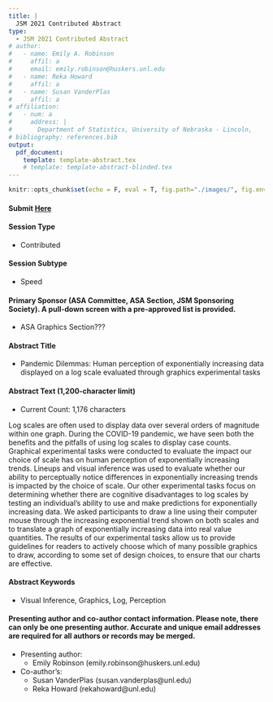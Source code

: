 ```yaml
---
title: |
  JSM 2021 Contributed Abstract
type:
  - JSM 2021 Contributed Abstract
# author:
#   - name: Emily A. Robinson
#     affil: a
#     email: emily.robinson@huskers.unl.edu
#   - name: Reka Howard
#     affil: a
#   - name: Susan VanderPlas
#     affil: a
# affiliation:
#   - num: a
#     address: |
#       Department of Statistics, University of Nebraska - Lincoln,
# bibliography: references.bib
output: 
  pdf_document:
    template: template-abstract.tex
    # template: template-abstract-blinded.tex
---
```


```r
knitr::opts_chunk$set(echo = F, eval = T, fig.path="./images/", fig.env="figure*")
```

#### Submit [Here](https://ww2.amstat.org/meetings/jsm/2021/submissions.cfm?utm_source=informz&utm_medium=email&utm_campaign=asa&_zs=CPwgg1&_zl=xP1U7)

#### Session Type

+ Contributed

#### Session Subtype 

+ Speed

#### Primary Sponsor (ASA Committee, ASA Section, JSM Sponsoring Society). A pull-down screen with a pre-approved list is provided.

+ ASA Graphics Section???

#### Abstract Title

+ Pandemic Dilemmas: Human perception of exponentially increasing data displayed on a log scale evaluated through graphics experimental tasks

#### Abstract Text (1,200-character limit)

+ Current Count: 1,176 characters

Log scales are often used to display data over several orders of magnitude within one graph. During the COVID-19 pandemic, we have seen both the benefits and the pitfalls of using log scales to display case counts. Graphical experimental tasks were conducted to evaluate the impact our choice of scale has on human perception of exponentially increasing trends. Lineups and visual inference was used to evaluate whether our ability to perceptually notice differences in exponentially increasing trends is impacted by the choice of scale. Our other experimental tasks focus on determining whether there are cognitive disadvantages to log scales by testing an individual's ability to use and make predictions for exponentially increasing data. We asked participants to draw a line using their computer mouse through the increasing exponential trend shown on both scales and to translate a graph of exponentially increasing data into real value quantities. The results of our experimental tasks allow us to provide guidelines for readers to actively choose which of many possible graphics to draw, according to some set of design choices, to ensure that our charts are effective.

#### Abstract Keywords

+ Visual Inference, Graphics, Log, Perception

#### Presenting author and co-author contact information. Please note, there can only be one presenting author. Accurate and unique email addresses are required for all authors or records may be merged.

+ Presenting author: 
    + Emily Robinson (emily.robinson@huskers.unl.edu)
+ Co-author's:
    + Susan VanderPlas (susan.vanderplas@unl.edu)
    + Reka Howard (rekahoward@unl.edu)